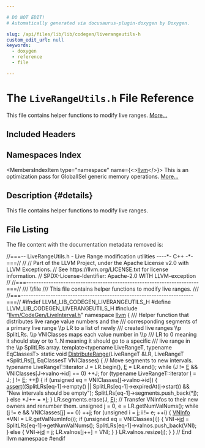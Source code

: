 ```yaml
---

# DO NOT EDIT!
# Automatically generated via docusaurus-plugin-doxygen by Doxygen.

slug: /api/files/lib/lib/codegen/liverangeutils-h
custom_edit_url: null
keywords:
  - doxygen
  - reference
  - file

---
```





# The `LiveRangeUtils.h` File Reference

<DoxygenPage pluginConfig={pluginConfig}>

This file contains helper functions to modify live ranges. <a href="#details">More...</a>

## Included Headers

<IncludesList>
<IncludesListItem
  filePath="llvm/CodeGen/LiveInterval.h"
  permalink="/docs/api/files/include/include/llvm/include/llvm/codegen/liveinterval-h"
  isLocal="true" />
</IncludesList>

## Namespaces Index

<MembersIndex>

<MembersIndexItem
  type="namespace"
  name={<><a href="/docs/api/namespaces/llvm">llvm</a></>}>
This is an optimization pass for GlobalISel generic memory operations. <a href="/docs/api/namespaces/llvm/#details">More...</a>
</MembersIndexItem>

</MembersIndex>

## Description {#details}

This file contains helper functions to modify live ranges.

## File Listing

The file content with the documentation metadata removed is:

<ProgramListing>

<Link id="l00001" /><CodeLine lineNumber="1"><Highlight kind="comment">//===-- LiveRangeUtils.h - Live Range modification utilities ----&#42;- C++ -&#42;-===//</Highlight><Highlight kind="normal"></Highlight></CodeLine>
<Link id="l00002" /><CodeLine lineNumber="2"><Highlight kind="normal"></Highlight><Highlight kind="comment">//</Highlight><Highlight kind="normal"></Highlight></CodeLine>
<Link id="l00003" /><CodeLine lineNumber="3"><Highlight kind="normal"></Highlight><Highlight kind="comment">// Part of the LLVM Project, under the Apache License v2.0 with LLVM Exceptions.</Highlight><Highlight kind="normal"></Highlight></CodeLine>
<Link id="l00004" /><CodeLine lineNumber="4"><Highlight kind="normal"></Highlight><Highlight kind="comment">// See https://llvm.org/LICENSE.txt for license information.</Highlight><Highlight kind="normal"></Highlight></CodeLine>
<Link id="l00005" /><CodeLine lineNumber="5"><Highlight kind="normal"></Highlight><Highlight kind="comment">// SPDX-License-Identifier: Apache-2.0 WITH LLVM-exception</Highlight><Highlight kind="normal"></Highlight></CodeLine>
<Link id="l00006" /><CodeLine lineNumber="6"><Highlight kind="normal"></Highlight><Highlight kind="comment">//</Highlight><Highlight kind="normal"></Highlight></CodeLine>
<Link id="l00007" /><CodeLine lineNumber="7"><Highlight kind="normal"></Highlight><Highlight kind="comment">//===----------------------------------------------------------------------===//</Highlight><Highlight kind="comment"></Highlight></CodeLine>
<Link id="l00008" /><CodeLine lineNumber="8"><Highlight kind="comment">/// \\file</Highlight></CodeLine>
<Link id="l00009" /><CodeLine lineNumber="9"><Highlight kind="comment">/// This file contains helper functions to modify live ranges.</Highlight></CodeLine>
<Link id="l00010" /><CodeLine lineNumber="10"><Highlight kind="comment">///</Highlight><Highlight kind="normal"></Highlight></CodeLine>
<Link id="l00011" /><CodeLine lineNumber="11"><Highlight kind="normal"></Highlight><Highlight kind="comment">//===----------------------------------------------------------------------===//</Highlight><Highlight kind="normal"></Highlight></CodeLine>
<Link id="l00012" /><CodeLine lineNumber="12"><Highlight kind="normal"></Highlight></CodeLine>
<Link id="l00013" /><CodeLine lineNumber="13"><Highlight kind="normal"></Highlight><Highlight kind="preprocessor">#ifndef LLVM&#95;LIB&#95;CODEGEN&#95;LIVERANGEUTILS&#95;H</Highlight><Highlight kind="normal"></Highlight></CodeLine>
<Link id="l00014" /><CodeLine lineNumber="14"><Highlight kind="normal"></Highlight><Highlight kind="preprocessor">#define LLVM&#95;LIB&#95;CODEGEN&#95;LIVERANGEUTILS&#95;H</Highlight><Highlight kind="normal"></Highlight></CodeLine>
<Link id="l00015" /><CodeLine lineNumber="15"><Highlight kind="normal"></Highlight></CodeLine>
<Link id="l00016" /><CodeLine lineNumber="16"><Highlight kind="normal"></Highlight><Highlight kind="preprocessor">#include &quot;<a href="/docs/api/files/include/include/llvm/include/llvm/codegen/liveinterval-h">llvm/CodeGen/LiveInterval.h</a>&quot;</Highlight><Highlight kind="normal"></Highlight></CodeLine>
<Link id="l00017" /><CodeLine lineNumber="17"><Highlight kind="normal"></Highlight></CodeLine>
<Link id="l00018" /><CodeLine lineNumber="18"><Highlight kind="normal"></Highlight><Highlight kind="keyword">namespace </Highlight><Highlight kind="normal"><a href="/docs/api/namespaces/llvm">llvm</a> &#123;</Highlight></CodeLine>
<Link id="l00019" /><CodeLine lineNumber="19"><Highlight kind="normal"></Highlight><Highlight kind="comment"></Highlight></CodeLine>
<Link id="l00020" /><CodeLine lineNumber="20"><Highlight kind="comment">/// Helper function that distributes live range value numbers and the</Highlight></CodeLine>
<Link id="l00021" /><CodeLine lineNumber="21"><Highlight kind="comment">/// corresponding segments of a primary live range \\p LR to a list of newly</Highlight></CodeLine>
<Link id="l00022" /><CodeLine lineNumber="22"><Highlight kind="comment">/// created live ranges \\p SplitLRs. \\p VNIClasses maps each value number in \\p</Highlight></CodeLine>
<Link id="l00023" /><CodeLine lineNumber="23"><Highlight kind="comment">/// LR to 0 meaning it should stay or to 1..N meaning it should go to a specific</Highlight></CodeLine>
<Link id="l00024" /><CodeLine lineNumber="24"><Highlight kind="comment">/// live range in the \\p SplitLRs array.</Highlight><Highlight kind="normal"></Highlight></CodeLine>
<Link id="l00025" /><CodeLine lineNumber="25"><Highlight kind="normal"></Highlight><Highlight kind="keyword">template</Highlight><Highlight kind="normal">&lt;</Highlight><Highlight kind="keyword">typename</Highlight><Highlight kind="normal"> LiveRangeT, </Highlight><Highlight kind="keyword">typename</Highlight><Highlight kind="normal"> EqClassesT&gt;</Highlight></CodeLine>
<Link id="l00026" /><CodeLine lineNumber="26" lineLink="/docs/api/namespaces/llvm/#a78118d64746879fbc29e499228182853"><Highlight kind="normal"></Highlight><Highlight kind="keyword">static</Highlight><Highlight kind="normal"> </Highlight><Highlight kind="keywordtype">void</Highlight><Highlight kind="normal"> <a href="/docs/api/namespaces/llvm/#a78118d64746879fbc29e499228182853">DistributeRange</a>(LiveRangeT &amp;LR, LiveRangeT &#42;SplitLRs&#91;&#93;,</Highlight></CodeLine>
<Link id="l00027" /><CodeLine lineNumber="27"><Highlight kind="normal">                            EqClassesT VNIClasses) &#123;</Highlight></CodeLine>
<Link id="l00028" /><CodeLine lineNumber="28"><Highlight kind="normal">  </Highlight><Highlight kind="comment">// Move segments to new intervals.</Highlight><Highlight kind="normal"></Highlight></CodeLine>
<Link id="l00029" /><CodeLine lineNumber="29"><Highlight kind="normal">  </Highlight><Highlight kind="keyword">typename</Highlight><Highlight kind="normal"> LiveRangeT::iterator J = LR.begin(), <a href="/docs/api/files/lib/lib/ir/builtingcs-cpp/#abb2b3a60ccc38a28239e19a1646e0c8a">E</a> = LR.end();</Highlight></CodeLine>
<Link id="l00030" /><CodeLine lineNumber="30"><Highlight kind="normal">  </Highlight><Highlight kind="keywordflow">while</Highlight><Highlight kind="normal"> (J != <a href="/docs/api/files/lib/lib/ir/builtingcs-cpp/#abb2b3a60ccc38a28239e19a1646e0c8a">E</a> &amp;&amp; VNIClasses&#91;J-&gt;valno-&gt;id&#93; == 0)</Highlight></CodeLine>
<Link id="l00031" /><CodeLine lineNumber="31"><Highlight kind="normal">    ++J;</Highlight></CodeLine>
<Link id="l00032" /><CodeLine lineNumber="32"><Highlight kind="normal">  </Highlight><Highlight kind="keywordflow">for</Highlight><Highlight kind="normal"> (</Highlight><Highlight kind="keyword">typename</Highlight><Highlight kind="normal"> LiveRangeT::iterator <a href="/docs/api/files/lib/lib/support/md5-cpp/#ac0eafdc9ee161b71e7af98af736952fd">I</a> = J; <a href="/docs/api/files/lib/lib/support/md5-cpp/#ac0eafdc9ee161b71e7af98af736952fd">I</a> != <a href="/docs/api/files/lib/lib/ir/builtingcs-cpp/#abb2b3a60ccc38a28239e19a1646e0c8a">E</a>; ++<a href="/docs/api/files/lib/lib/support/md5-cpp/#ac0eafdc9ee161b71e7af98af736952fd">I</a>) &#123;</Highlight></CodeLine>
<Link id="l00033" /><CodeLine lineNumber="33"><Highlight kind="normal">    </Highlight><Highlight kind="keywordflow">if</Highlight><Highlight kind="normal"> (</Highlight><Highlight kind="keywordtype">unsigned</Highlight><Highlight kind="normal"> eq = VNIClasses&#91;<a href="/docs/api/files/lib/lib/support/md5-cpp/#ac0eafdc9ee161b71e7af98af736952fd">I</a>-&gt;valno-&gt;id&#93;) &#123;</Highlight></CodeLine>
<Link id="l00034" /><CodeLine lineNumber="34"><Highlight kind="normal">      <a href="/docs/api/files/lib/lib/target/lib/target/amdgpu/silowercontrolflow-cpp/#a4868c5d81c5ccc98c47aeab6244346a0">assert</a>((SplitLRs&#91;eq-1&#93;-&gt;empty() || SplitLRs&#91;eq-1&#93;-&gt;expiredAt(<a href="/docs/api/files/lib/lib/support/md5-cpp/#ac0eafdc9ee161b71e7af98af736952fd">I</a>-&gt;start)) &amp;&amp;</Highlight></CodeLine>
<Link id="l00035" /><CodeLine lineNumber="35"><Highlight kind="normal">             </Highlight><Highlight kind="stringliteral">&quot;New intervals should be empty&quot;</Highlight><Highlight kind="normal">);</Highlight></CodeLine>
<Link id="l00036" /><CodeLine lineNumber="36"><Highlight kind="normal">      SplitLRs&#91;eq-1&#93;-&gt;segments.push&#95;back(&#42;<a href="/docs/api/files/lib/lib/support/md5-cpp/#ac0eafdc9ee161b71e7af98af736952fd">I</a>);</Highlight></CodeLine>
<Link id="l00037" /><CodeLine lineNumber="37"><Highlight kind="normal">    &#125; </Highlight><Highlight kind="keywordflow">else</Highlight><Highlight kind="normal"></Highlight></CodeLine>
<Link id="l00038" /><CodeLine lineNumber="38"><Highlight kind="normal">      &#42;J++ = &#42;<a href="/docs/api/files/lib/lib/support/md5-cpp/#ac0eafdc9ee161b71e7af98af736952fd">I</a>;</Highlight></CodeLine>
<Link id="l00039" /><CodeLine lineNumber="39"><Highlight kind="normal">  &#125;</Highlight></CodeLine>
<Link id="l00040" /><CodeLine lineNumber="40"><Highlight kind="normal">  LR.segments.erase(J, <a href="/docs/api/files/lib/lib/ir/builtingcs-cpp/#abb2b3a60ccc38a28239e19a1646e0c8a">E</a>);</Highlight></CodeLine>
<Link id="l00041" /><CodeLine lineNumber="41"><Highlight kind="normal"></Highlight></CodeLine>
<Link id="l00042" /><CodeLine lineNumber="42"><Highlight kind="normal">  </Highlight><Highlight kind="comment">// Transfer VNInfos to their new owners and renumber them.</Highlight><Highlight kind="normal"></Highlight></CodeLine>
<Link id="l00043" /><CodeLine lineNumber="43"><Highlight kind="normal">  </Highlight><Highlight kind="keywordtype">unsigned</Highlight><Highlight kind="normal"> j = 0, e = LR.getNumValNums();</Highlight></CodeLine>
<Link id="l00044" /><CodeLine lineNumber="44"><Highlight kind="normal">  </Highlight><Highlight kind="keywordflow">while</Highlight><Highlight kind="normal"> (j != e &amp;&amp; VNIClasses&#91;j&#93; == 0)</Highlight></CodeLine>
<Link id="l00045" /><CodeLine lineNumber="45"><Highlight kind="normal">    ++j;</Highlight></CodeLine>
<Link id="l00046" /><CodeLine lineNumber="46"><Highlight kind="normal">  </Highlight><Highlight kind="keywordflow">for</Highlight><Highlight kind="normal"> (</Highlight><Highlight kind="keywordtype">unsigned</Highlight><Highlight kind="normal"> i = j; i != e; ++i) &#123;</Highlight></CodeLine>
<Link id="l00047" /><CodeLine lineNumber="47"><Highlight kind="normal">    <a href="/docs/api/classes/llvm/vninfo">VNInfo</a> &#42;VNI = LR.getValNumInfo(i);</Highlight></CodeLine>
<Link id="l00048" /><CodeLine lineNumber="48"><Highlight kind="normal">    </Highlight><Highlight kind="keywordflow">if</Highlight><Highlight kind="normal"> (</Highlight><Highlight kind="keywordtype">unsigned</Highlight><Highlight kind="normal"> eq = VNIClasses&#91;i&#93;) &#123;</Highlight></CodeLine>
<Link id="l00049" /><CodeLine lineNumber="49"><Highlight kind="normal">      VNI-&gt;<a href="/docs/api/classes/llvm/vninfo/#ad989a0c1b26066308798f4d11a0e69df">id</a> = SplitLRs&#91;eq-1&#93;-&gt;getNumValNums();</Highlight></CodeLine>
<Link id="l00050" /><CodeLine lineNumber="50"><Highlight kind="normal">      SplitLRs&#91;eq-1&#93;-&gt;valnos.push&#95;back(VNI);</Highlight></CodeLine>
<Link id="l00051" /><CodeLine lineNumber="51"><Highlight kind="normal">    &#125; </Highlight><Highlight kind="keywordflow">else</Highlight><Highlight kind="normal"> &#123;</Highlight></CodeLine>
<Link id="l00052" /><CodeLine lineNumber="52"><Highlight kind="normal">      VNI-&gt;<a href="/docs/api/classes/llvm/vninfo/#ad989a0c1b26066308798f4d11a0e69df">id</a> = j;</Highlight></CodeLine>
<Link id="l00053" /><CodeLine lineNumber="53"><Highlight kind="normal">      LR.valnos&#91;j++&#93; = VNI;</Highlight></CodeLine>
<Link id="l00054" /><CodeLine lineNumber="54"><Highlight kind="normal">    &#125;</Highlight></CodeLine>
<Link id="l00055" /><CodeLine lineNumber="55"><Highlight kind="normal">  &#125;</Highlight></CodeLine>
<Link id="l00056" /><CodeLine lineNumber="56"><Highlight kind="normal">  LR.valnos.resize(j);</Highlight></CodeLine>
<Link id="l00057" /><CodeLine lineNumber="57"><Highlight kind="normal">&#125;</Highlight></CodeLine>
<Link id="l00058" /><CodeLine lineNumber="58"><Highlight kind="normal"></Highlight></CodeLine>
<Link id="l00059" /><CodeLine lineNumber="59"><Highlight kind="normal">&#125; </Highlight><Highlight kind="comment">// End llvm namespace</Highlight><Highlight kind="normal"></Highlight></CodeLine>
<Link id="l00060" /><CodeLine lineNumber="60"><Highlight kind="normal"></Highlight></CodeLine>
<Link id="l00061" /><CodeLine lineNumber="61"><Highlight kind="normal"></Highlight><Highlight kind="preprocessor">#endif</Highlight></CodeLine>

</ProgramListing>

</DoxygenPage>
